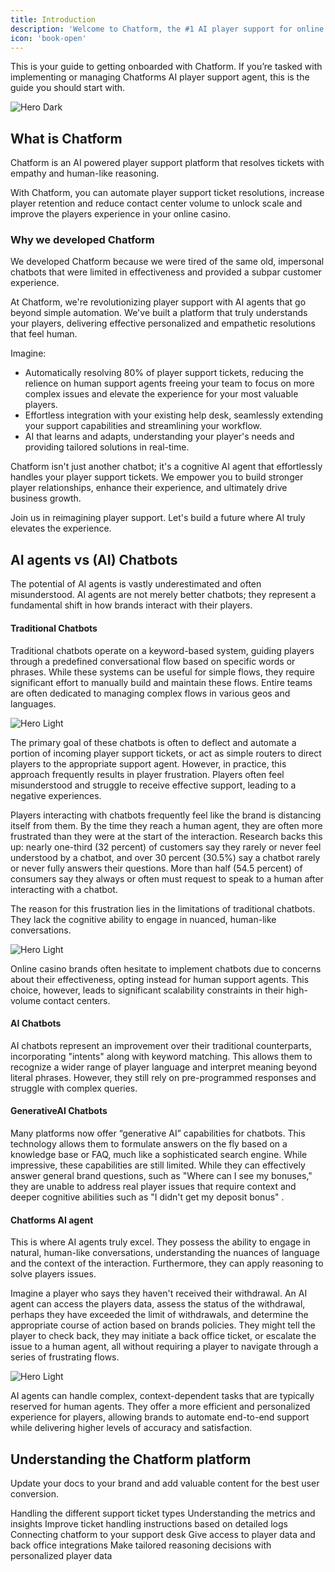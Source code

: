 ```yaml
---
title: Introduction
description: 'Welcome to Chatform, the #1 AI player support for online casinos.'
icon: 'book-open'
---
```


This is your guide to getting onboarded with Chatform. If you’re tasked with implementing or managing Chatforms AI player support agent, this is the guide you should start with.

<img
  src="/images/hero.png"
  alt="Hero Dark"
/>

## What is Chatform

Chatform is an AI powered player support platform that resolves tickets with empathy and human-like reasoning. 

With Chatform, you can automate player support ticket resolutions, increase player retention and reduce contact center volume to unlock scale and improve the players experience in your online casino.

### Why we developed Chatform

We developed Chatform because we were tired of the same old, impersonal chatbots that were limited in effectiveness and provided a subpar customer experience. 

At Chatform, we're revolutionizing player support with AI agents that go beyond simple automation. We've built a platform that truly understands your players, delivering effective personalized and empathetic resolutions that feel human.

Imagine:

- Automatically resolving 80% of player support tickets, reducing the relience on human support agents freeing your team to focus on more complex issues and elevate the experience for your most valuable players.
- Effortless integration with your existing help desk, seamlessly extending your support capabilities and streamlining your workflow.
- AI that learns and adapts, understanding your player's needs and providing tailored solutions in real-time.

Chatform isn't just another chatbot; it's a cognitive AI agent that effortlessly handles your player support tickets. We empower you to build stronger player relationships, enhance their experience, and ultimately drive business growth.

Join us in reimagining player support. Let's build a future where AI truly elevates the experience.

<CardGroup cols={2}>
  <Card
    title="Schedule a demo"
    icon="calendar"
    href="https://chatform.com/schedue-a-demo"
  >
  </Card>
  <Card
    title="Partner with Chatform"
    icon="handshake"
    href="https://chatform.com/partner-with-chatform"
  >
  </Card>
</CardGroup>

## AI agents vs (AI) Chatbots

The potential of AI agents is vastly underestimated and often misunderstood. AI agents are not merely better chatbots; they represent a fundamental shift in how brands interact with their players.

#### Traditional Chatbots 

Traditional chatbots operate on a keyword-based system, guiding players through a predefined conversational flow based on specific words or phrases. While these systems can be useful for simple flows, they require significant effort to manually build and maintain these flows. Entire teams are often dedicated to managing complex flows in various geos and languages.

<img
  src="/images/flow.png"
  alt="Hero Light"
/>

The primary goal of these chatbots is often to deflect and automate a portion of incoming player support tickets, or act as simple routers to direct players to the appropriate support agent. However, in practice, this approach frequently results in player frustration. Players often feel misunderstood and struggle to receive effective support, leading to a negative experiences.

Players interacting with chatbots frequently feel like the brand is distancing itself from them. By the time they reach a human agent, they are often more frustrated than they were at the start of the interaction. Research backs this up: nearly one-third (32 percent) of customers say they rarely or never feel understood by a chatbot, and over 30 percent (30.5%) say a chatbot rarely or never fully answers their questions. More than half (54.5 percent) of consumers say they always or often must request to speak to a human after interacting with a chatbot.
 
The reason for this frustration lies in the limitations of traditional chatbots. They lack the cognitive ability to engage in nuanced, human-like conversations.

<img
  src="/images/frustration.png"
  alt="Hero Light"
/>

Online casino brands often hesitate to implement chatbots due to concerns about their effectiveness, opting instead for human support agents. This choice, however, leads to significant scalability constraints in their high-volume contact centers.

#### AI Chatbots 

AI chatbots represent an improvement over their traditional counterparts, incorporating "intents" along with keyword matching. This allows them to recognize a wider range of player language and interpret meaning beyond literal phrases. However, they still rely on pre-programmed responses and struggle with complex queries.

#### GenerativeAI Chatbots 

Many platforms now offer “generative AI” capabilities for chatbots. This technology allows them to formulate answers on the fly based on a knowledge base or FAQ, much like a sophisticated search engine. While impressive, these capabilities are still limited. While they can effectively answer general brand questions, such as "Where can I see my bonuses," they are unable to address real player issues that require context and deeper cognitive abilities such as "I didn't get my deposit bonus" .

#### Chatforms AI agent

This is where AI agents truly excel. They possess the ability to engage in natural, human-like conversations, understanding the nuances of language and the context of the interaction. Furthermore, they can apply reasoning to solve players issues.

Imagine a player who says they haven't received their withdrawal. An AI agent can access the players data, assess the status of the withdrawal, perhaps they have exceeded the limit of  withdrawals, and determine the appropriate course of action based on brands policies. They might tell the player to check back, they may initiate a back office ticket, or escalate the issue to a human agent, all without requiring a player to navigate through a series of frustrating flows.

<img
  src="/images/ai.png"
  alt="Hero Light"
/>

AI agents can handle complex, context-dependent tasks that are typically reserved for human agents. They offer a more efficient and personalized experience for players, allowing brands to automate end-to-end support while delivering higher levels of accuracy and satisfaction.

## Understanding the Chatform platform

Update your docs to your brand and add valuable content for the best user conversion.

<CardGroup cols={2}>
  <Card
    title="Ticket Types"
    icon="comments"
    href="/ticket-handling/ticket-types"
  >
    Handling the different support ticket types
  </Card>
  <Card
    title="Analytics & Insights"
    icon="chart-area"
    href="/analytics/understanding-metrics"
  >
    Understanding the metrics and insights
  </Card>
  <Card
    title="Logs"
    icon="bars"
    href="analytics/detailed-conversation-logs"
  >
    Improve ticket handling instructions based on detailed logs
  </Card>
  <Card
    title="Support Desk"
    icon="headphones"
    href="/quickstart/connect-support-desk"
  >
    Connecting chatform to your support desk
  </Card>
  <Card
    title="Platform"
    icon="club"
    href="quickstart/connect-platform"
  >
    Give access to player data and back office integrations
  </Card>
  <Card
    title="Reasoning"
    icon="brain"
    href="/ticket-handling/context"
  >
    Make tailored reasoning decisions with personalized player data
  </Card>
</CardGroup>
